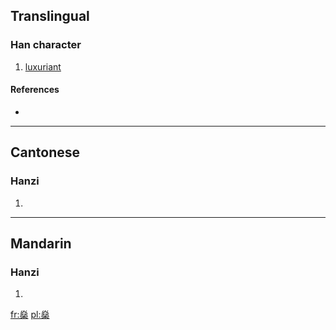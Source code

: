 ==Translingual==

===Han character===
{{Han char|rn=86|rad=火|as=12|sn=16|four=9090<sub>4</sub>|canj=火火火木 (FFFD)}}

# [[luxuriant]]

====References====
* {{Han ref|kx=0682.190|dkj=19408|dj=1094.140|hdz=32237.020|uh=71CA|ud=29130|bh=EA50|bd=59984}}

----

==Cantonese==

===Hanzi===
{{yue-hanzi|jyut=|y=san1}}

# {{defn|lang=yue|sort=火12}}

----

==Mandarin==

===Hanzi===
{{cmn-hanzi|pin=[[qiáo]] ([[qiao2]]), [[shēn]] ([[shen1]])|wg=ch'iao<sup>2</sup>, shen<sup>1</sup>}}

# {{defn|lang=cmn|sort=火12}}

[[fr:燊]]
[[pl:燊]]
